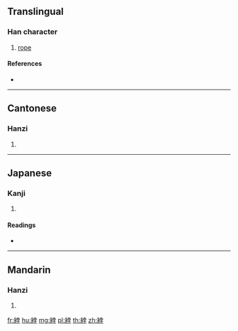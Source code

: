 {{character info/new}}
==Translingual==

===Han character===
{{Han char|rn=120|rad=糸|as=07|sn=13|four=24947|canj=VFJBD}}

# [[rope]]

====References====
* {{Han ref|kx=0925.150|dkj=27499|dj=1360.230|hdz=53401.080|uh=7D8D|ud=32141|bh=DF5A|bd=57178}}

----

==Cantonese==

===Hanzi===
{{yue-hanzi|jyut=but6|y=but6}}

# {{defn|lang=yue|sort=糸07}}

----

==Japanese==

===Kanji===
{{ja-kanji|grade=|rs=糸07}}

# {{defn|lang=ja|sort=糸07}}

====Readings====
* {{ja-readings|on=[[ふつ]] (futsu), [[ふち]] (fuchi), [[ひ]] (hi)|kun=[[ひつぎなわ]] (hitsuginawa)|nanori=}}

----

==Mandarin==

===Hanzi===
{{cmn-hanzi|pin=[[fú]] ([[fu2]])|wg=fu<sup>2</sup>}}

# {{defn|lang=cmn|sort=糸07}}

[[fr:綍]]
[[hu:綍]]
[[mg:綍]]
[[pl:綍]]
[[th:綍]]
[[zh:綍]]